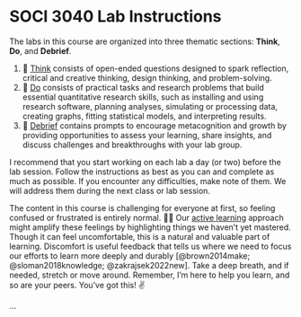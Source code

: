 # SOCI 3040 Lab Instructions

The labs in this course are organized into three thematic sections: **Think**, **Do**, and **Debrief**.

1. 🤔 [Think](#part-1-think) consists of open-ended questions designed to spark reflection, critical and creative thinking, design thinking, and problem-solving.
2. 🤘 [Do](#part-2-do) consists of practical tasks and research problems that build essential quantitative research skills, such as installing and using research software, planning analyses, simulating or processing data, creating graphs, fitting statistical models, and interpreting results.
3. 👋 [Debrief](#part-3-debrief) contains prompts to encourage metacognition and growth by providing opportunities to assess your learning, share insights, and discuss challenges and breakthroughs with your lab group.

I recommend that you start working on each lab a day (or two) before the lab session. Follow the instructions as best as you can and complete as much as possible. If you encounter any difficulties, make note of them. We will address them during the next class or lab session.

The content in this course is challenging for everyone at first, so feeling confused or frustrated is entirely normal. 😮‍💨 Our [active learning](https://en.wikipedia.org/wiki/Active_learning) approach might amplify these feelings by highlighting things we haven't yet mastered. Though it can feel uncomfortable, this is a natural and valuable part of learning. Discomfort is useful feedback that tells us where we need to focus our efforts to learn more deeply and durably [@brown2014make; @sloman2018knowledge; @zakrajsek2022new]. Take a deep breath, and if needed, stretch or move around. Remember, I'm here to help you learn, and so are your peers. You've got this! ✌️

...